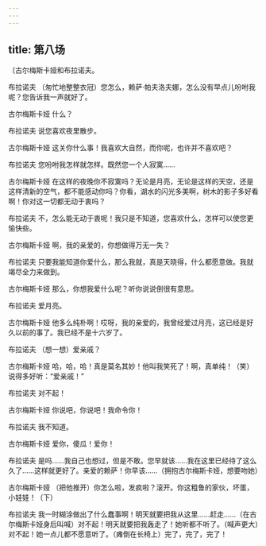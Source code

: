 ```yaml
---
---
---
```

title: 第八场
---




〔古尔梅斯卡娅和布拉诺夫。





布拉诺夫 （匆忙地整整衣冠）您怎么，赖萨·帕夫洛夫娜，怎么没有早点儿吩咐我呢？您告诉我一声就好了。

古尔梅斯卡娅 什么？

布拉诺夫 说您喜欢夜里散步。

古尔梅斯卡娅 这关你什么事！我喜欢大自然，而你呢，也许并不喜欢吧？

布拉诺夫 您吩咐我怎样就怎样。既然您一个人寂寞……

古尔梅斯卡娅 在这样的夜晚你不寂寞吗？无论是月亮，无论是这样的天空，还是这样清新的空气，都不能感动你吗？你看，湖水的闪光多美啊，树木的影子多好看啊！你对这一切都无动于衷吗？

布拉诺夫 不，怎么能无动于衷呢！我只是不知道，您喜欢什么，怎样可以使您更愉快些。

古尔梅斯卡娅 啊，我的亲爱的，你想做得万无一失？

布拉诺夫 只要我能知道你爱什么，那么我就，真是天晓得，什么都愿意做。我就竭尽全力来做到。

古尔梅斯卡娅 那么，你想我爱什么呢？听你说说倒很有意思。

布拉诺夫 爱月亮。

古尔梅斯卡娅 他多么纯朴啊！哎呀，我的亲爱的，我曾经爱过月亮，这已经是好久以前的事了。我已经不是十六岁了。

布拉诺夫 （想一想）爱亲戚？

古尔梅斯卡娅 哈，哈，哈！真是莫名其妙！他叫我笑死了！啊，真单纯！（笑）说得多好听：“爱亲戚！”

布拉诺夫 对不起！

古尔梅斯卡娅 你说吧，你说吧！我命令你！

布拉诺夫 我不知道。

古尔梅斯卡娅 爱你，傻瓜！爱你！

布拉诺夫 是吗……我自己也想过，但是不敢。您早就该……我在这里已经待了这么久了……这样就更好了。亲爱的赖萨！你早该……（拥抱古尔梅斯卡娅，想要吻她）

古尔梅斯卡娅 （把他推开）你怎么啦，发疯啦？滚开。你这粗鲁的家伙，坏蛋，小娃娃！（下）

布拉诺夫 我一时糊涂做出了什么蠢事啊！明天就要把我从这里……赶走……（在古尔梅斯卡娅身后叫喊）对不起！明天就要把我轰走了！她听都不听了。（喊声更大）对不起！她一点儿都不愿意听了。（瘫倒在长椅上）完了，完了，完了！